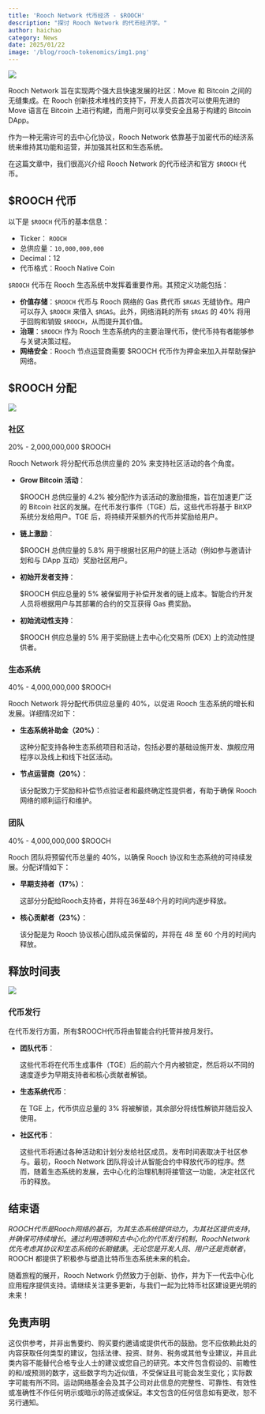 ```yaml
---
title: 'Rooch Network 代币经济 - $ROOCH'
description: "探讨 Rooch Network 的代币经济学。"
author: haichao
category: News
date: 2025/01/22
image: '/blog/rooch-tokenomics/img1.png'
---
```



<PostHeader />

![](/blog/rooch-tokenomics/img1.png)

Rooch Network 旨在实现两个强大且快速发展的社区：Move 和 Bitcoin 之间的无缝集成。在 Rooch 创新技术堆栈的支持下，开发人员首次可以使用先进的 Move 语言在 Bitcoin 上进行构建，而用户则可以享受安全且易于构建的 Bitcoin DApp。

作为一种无需许可的去中心化协议，Rooch Network 依靠基于加密代币的经济系统来维持其功能和运营，并加强其社区和生态系统。

在这篇文章中，我们很高兴介绍 Rooch Network 的代币经济和官方 `$ROOCH` 代币。

## $ROOCH 代币

以下是 `$ROOCH` 代币的基本信息：

- Ticker： `ROOCH`
- 总供应量：`10,000,000,000`
- Decimal：12
- 代币格式：Rooch Native Coin

`$ROOCH` 代币在 Rooch 生态系统中发挥着重要作用。其预定义功能包括：

- **价值存储**：`$ROOCH` 代币与 Rooch 网络的 Gas 费代币 `$RGAS` 无缝协作。用户可以存入 `$ROOCH` 来借入 `$RGAS`。此外，网络消耗的所有 `$RGAS` 的 40% 将用于回购和销毁 `$ROOCH`，从而提升其价值。
- **治理**：`$ROOCH` 作为 Rooch 生态系统内的主要治理代币，使代币持有者能够参与关键决策过程。
- **网络安全**：Rooch 节点运营商需要 $ROOCH 代币作为押金来加入并帮助保护网络。

## $ROOCH 分配

![](/blog/rooch-tokenomics/img2.png)

### 社区

20% - 2,000,000,000 $ROOCH

Rooch Network 将分配代币总供应量的 20% 来支持社区活动的各个角度。

- **Grow Bitcoin 活动**：

    $ROOCH 总供应量的 4.2% 被分配作为该活动的激励措施，旨在加速更广泛的 Bitcoin 社区的发展。在代币发行事件（TGE）后，这些代币将基于 BitXP 系统分发给用户。TGE 后，将持续开采额外的代币并奖励给用户。

- **链上激励**：

    $ROOCH 总供应量的 5.8% 用于根据社区用户的链上活动（例如参与邀请计划和与 DApp 互动）奖励社区用户。

- **初始开发者支持**：

    $ROOCH 供应总量的 5% 被保留用于补偿开发者的链上成本。智能合约开发人员将根据用户与其部署的合约的交互获得 Gas 费奖励。

- **初始流动性支持**：

    $ROOCH 供应总量的 5% 用于奖励链上去中心化交易所 (DEX) 上的流动性提供者。

### 生态系统

40% - 4,000,000,000 $ROOCH

Rooch Network 将分配代币供应总量的 40%，以促进 Rooch 生态系统的增长和发展。详细情况如下：

- **生态系统补助金（20%）**：

    这种分配支持各种生态系统项目和活动，包括必要的基础设施开发、旗舰应用程序以及线上和线下社区活动。

- **节点运营商（20%）**：

    该分配致力于奖励和补偿节点验证者和最终确定性提供者，有助于确保 Rooch 网络的顺利运行和维护。

### 团队

40% - 4,000,000,000 $ROOCH

Rooch 团队将预留代币总量的 40%，以确保 Rooch 协议和生态系统的可持续发展。分配详情如下：

- **早期支持者（17%）**：

    这部分分配给Rooch支持者，并将在36至48个月的时间内逐步释放。

- **核心贡献者（23%）**：

    该分配是为 Rooch 协议核心团队成员保留的，并将在 48 至 60 个月的时间内释放。

## 释放时间表

![](/blog/rooch-tokenomics/img3.png)

### 代币发行

在代币发行方面，所有$ROOCH代币将由智能合约托管并按月发行。

- **团队代币**：

    这些代币将在代币生成事件（TGE）后的前六个月内被锁定，然后将以不同的速度逐步为早期支持者和核心贡献者解锁。

- **生态系统代币**：

    在 TGE 上，代币供应总量的 3% 将被解锁，其余部分将线性解锁并随后投入使用。

- **社区代币**：

    这些代币将通过各种活动和计划分发给社区成员。发布时间表取决于社区参与。最初，Rooch Network 团队将设计从智能合约中释放代币的程序。然而，随着生态系统的发展，去中心化的治理机制将接管这一功能，决定社区代币的释放。

## 结束语

$ROOCH 代币是 Rooch 网络的基石，为其生态系统提供动力，为其社区提供支持，并确保可持续增长。通过利用透明和去中心化的代币发行机制，Rooch Network 优先考虑其协议和生态系统的长期健康。无论您是开发人员、用户还是贡献者，$ROOCH 都提供了积极参与塑造比特币生态系统未来的机会。

随着旅程的展开，Rooch Network 仍然致力于创新、协作，并为下一代去中心化应用程序提供支持。请继续关注更多更新，与我们一起为比特币社区建设更光明的未来！

## 免责声明

这仅供参考，并非出售要约、购买要约邀请或提供代币的鼓励。您不应依赖此处的内容获取任何类型的建议，包括法律、投资、财务、税务或其他专业建议，并且此类内容不能替代合格专业人士的建议或您自己的研究。本文件包含假设的、前瞻性的和/或预测的数字，这些数字均为近似值，不受保证且可能会发生变化；实际数字可能有所不同。运动网络基金会及其子公司对此信息的完整性、可靠性、有效性或准确性不作任何明示或暗示的陈述或保证。本文包含的任何信息如有更改，恕不另行通知。
